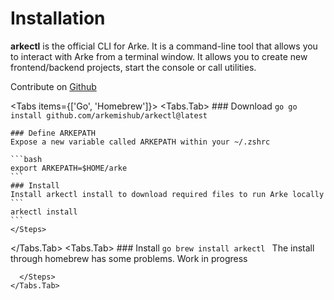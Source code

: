 
# Installation
**arkectl** is the official CLI for Arke. It is a command-line tool that allows you to interact with Arke from a terminal
window. It allows you to create new frontend/backend projects, start the console or call utilities.

Contribute on [Github](https://github.com/arkemishub/arkectl)

<Tabs items={['Go', 'Homebrew']}>
  <Tabs.Tab>
    <Steps>
    ### Download
    ```go
    go install github.com/arkemishub/arkectl@latest
    ```

    ### Define ARKEPATH
    Expose a new variable called ARKEPATH within your ~/.zshrc

    ```bash
    export ARKEPATH=$HOME/arke
    ```
    ### Install
    Install arkectl install to download required files to run Arke locally
    ```
    arkectl install
    ```
    </Steps>
  </Tabs.Tab>
  <Tabs.Tab>
      <Steps>
      ### Install
      ```go
      brew install arkectl
      ```
      <Callout type="error">
       The install through homebrew has some problems. Work in progress
      </Callout>

      </Steps>
    </Tabs.Tab>
</Tabs>
